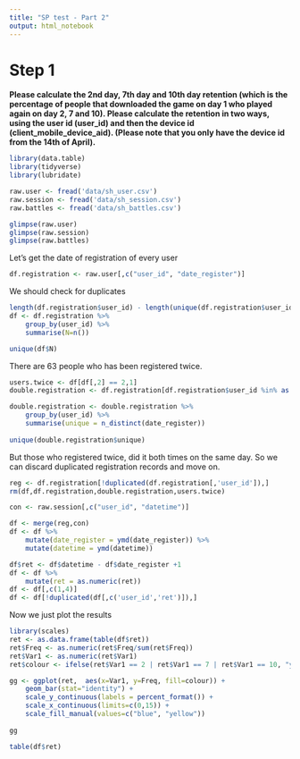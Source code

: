```yaml
---
title: "SP test - Part 2"
output: html_notebook
---
```


# Step 1

**Please calculate the 2nd day, 7th day and 10th day retention (which is the percentage of people that downloaded the game on day 1 who played again on day 2, 7 and 10). Please calculate the retention in two ways, using the user id (user_id) and then the device id (client_mobile_device_aid). (Please note that you only have the device id from the 14th of April).**

```r
library(data.table)
library(tidyverse)
library(lubridate)

raw.user <- fread('data/sh_user.csv')
raw.session <- fread('data/sh_session.csv')
raw.battles <- fread('data/sh_battles.csv')
```

```r
glimpse(raw.user)
glimpse(raw.session)
glimpse(raw.battles)
```

Let's get the date of registration of every user

```r
df.registration <- raw.user[,c("user_id", "date_register")]

```


We should check for duplicates
```r

length(df.registration$user_id) - length(unique(df.registration$user_id))
df <- df.registration %>% 
	group_by(user_id) %>% 
	summarise(N=n())

unique(df$N)
```

There are 63 people who has been registered twice.

```r
users.twice <- df[df[,2] == 2,1]
double.registration <- df.registration[df.registration$user_id %in% as.array(users.twice$user_id)]

double.registration <- double.registration %>% 
	group_by(user_id) %>% 
	summarise(unique = n_distinct(date_register))
	
unique(double.registration$unique)
```

But those who registered twice, did it both times on the same day. So we can discard duplicated registration records and move on.

```r
reg <- df.registration[!duplicated(df.registration[,'user_id']),]
rm(df,df.registration,double.registration,users.twice)
```

```r
con <- raw.session[,c("user_id", "datetime")]

df <- merge(reg,con)
df <- df %>% 
	mutate(date_register = ymd(date_register)) %>% 
	mutate(datetime = ymd(datetime))

df$ret <- df$datetime - df$date_register +1
df <- df %>% 
	mutate(ret = as.numeric(ret))
df <- df[,c(1,4)]
df <- df[!duplicated(df[,c('user_id','ret')]),]
```

Now we just plot the results

```r
library(scales)
ret <- as.data.frame(table(df$ret))
ret$Freq <- as.numeric(ret$Freq/sum(ret$Freq))
ret$Var1 <- as.numeric(ret$Var1)
ret$colour <- ifelse(ret$Var1 == 2 | ret$Var1 == 7 | ret$Var1 == 10, "yellow", "blue")

gg <- ggplot(ret,  aes(x=Var1, y=Freq, fill=colour)) +
	geom_bar(stat="identity") +
	scale_y_continuous(labels = percent_format()) +
	scale_x_continuous(limits=c(0,15)) +
	scale_fill_manual(values=c("blue", "yellow"))
	
gg
```


```r
table(df$ret)
```

